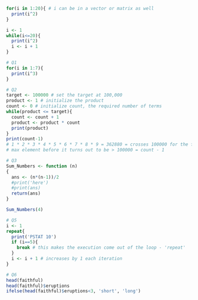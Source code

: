 ```r
for(i in 1:20){ # i can be in a vector or matrix as well
  print(i^2)
}
```
```r
i <- 1 
while(i<=20){
  print(i^2)
  i <- i + 1
}
```
```r
# Q1
for(i in 1:7){
  print(i^3)
}
```
```r
# Q2
target <- 100000 # set the target at 100,000
product <- 1 # initialize the product
count <- 0 # initialize count, the required number of terms
while(product <= target){
  count <- count + 1
  product <- product * count
  print(product)
}
print(count-1)
# 1 * 2 * 3 * 4 * 5 * 6 * 7 * 8 * 9 = 362880 = crosses 100000 for the first time
# max element before it turns out to be > 100000 = count - 1
```
```r
# Q3
Sum_Numbers <- function (n)
{
  ans <- (n*(n-1))/2
  #print('here')
  #print(ans)
  return(ans)
}

Sum_Numbers(4)
```
```r
# Q5
i <- 1
repeat{
  print('PSTAT 10')
  if (i==5){
    break # this makes the execution come out of the loop - 'repeat'
  }
  i <- i + 1 # increases by 1 each iteration
}
```
```r
# Q6
head(faithful)
head(faithful)$eruptions
ifelse(head(faithful)$eruptions<3, 'short', 'long')
```

